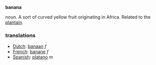 '''banana'''

noun. A sort of curved yellow fruit originating in Africa. Related to the [[plantain]].

===translations===

*[[Dutch]]: [[banaan]] ''f''
*[[French]]: [[banane]] ''f''
*[[Spanish]]: [[platano]] ''m''
